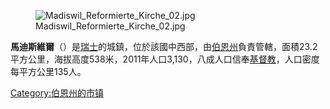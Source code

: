 {{expand english|time=2018-09-19T10:24:09+00:00}}
{{unreferenced|time=2018-09-19T10:24:09+00:00}}
[[Image:Madiswil_Reformierte_Kirche_02.jpg|right]]

'''馬迪斯維爾'''（{{Lang-en|Madiswil}}）是[[瑞士|瑞士]]的城鎮，位於該國中西部，由[[伯恩州|伯恩州]]負責管轄，面積23.2平方公里，海拔高度538米，2011年人口3,130，八成人口信奉[[基督教|基督教]]，人口密度每平方公里135人。

{{Switzerland-geo-stub}}
[[Category:伯恩州的市镇|Category:伯恩州的市镇]]